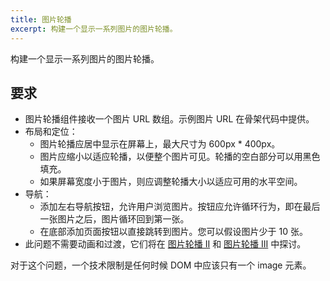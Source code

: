 ```yaml
---
title: 图片轮播
excerpt: 构建一个显示一系列图片的图片轮播。
---
```


构建一个显示一系列图片的图片轮播。

## 要求

* 图片轮播组件接收一个图片 URL 数组。示例图片 URL 在骨架代码中提供。
* 布局和定位：
  * 图片轮播应居中显示在屏幕上，最大尺寸为 600px * 400px。
  * 图片应缩小以适应轮播，以便整个图片可见。轮播的空白部分可以用黑色填充。
  * 如果屏幕宽度小于图片，则应调整轮播大小以适应可用的水平空间。
* 导航：
  * 添加左右导航按钮，允许用户浏览图片。按钮应允许循环行为，即在最后一张图片之后，图片循环回到第一张。
  * 在底部添加页面按钮以直接跳转到图片。您可以假设图片少于 10 张。
* 此问题不需要动画和过渡，它们将在 [图片轮播 II](/questions/user-interface/image-carousel-ii) 和 [图片轮播 III](/questions/user-interface/image-carousel-iii) 中探讨。

对于这个问题，一个技术限制是任何时候 DOM 中应该只有一个 image 元素。
